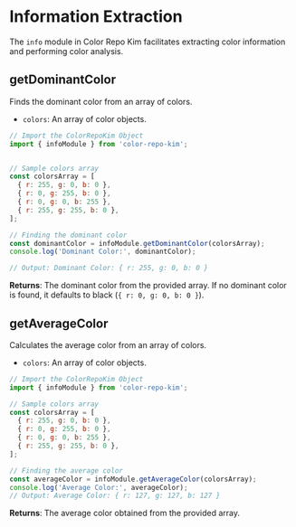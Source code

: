 # Information Extraction


The `info` module in Color Repo Kim facilitates extracting color information and performing color analysis.



## getDominantColor

Finds the dominant color from an array of colors.

- `colors`: An array of color objects.

```javascript
// Import the ColorRepoKim Object
import { infoModule } from 'color-repo-kim';


// Sample colors array
const colorsArray = [
  { r: 255, g: 0, b: 0 },
  { r: 0, g: 255, b: 0 },
  { r: 0, g: 0, b: 255 },
  { r: 255, g: 255, b: 0 },
];

// Finding the dominant color
const dominantColor = infoModule.getDominantColor(colorsArray);
console.log('Dominant Color:', dominantColor); 

// Output: Dominant Color: { r: 255, g: 0, b: 0 }
```

**Returns**: The dominant color from the provided array. If no dominant color is found, it defaults to black (`{ r: 0, g: 0, b: 0 }`).

## getAverageColor

Calculates the average color from an array of colors.

- `colors`: An array of color objects.

```javascript 
// Import the ColorRepoKim Object
import { infoModule } from 'color-repo-kim';

// Sample colors array
const colorsArray = [
  { r: 255, g: 0, b: 0 },
  { r: 0, g: 255, b: 0 },
  { r: 0, g: 0, b: 255 },
  { r: 255, g: 255, b: 0 },
];

// Finding the average color
const averageColor = infoModule.getAverageColor(colorsArray);
console.log('Average Color:', averageColor); 
// Output: Average Color: { r: 127, g: 127, b: 127 }
```


**Returns**: The average color obtained from the provided array.
